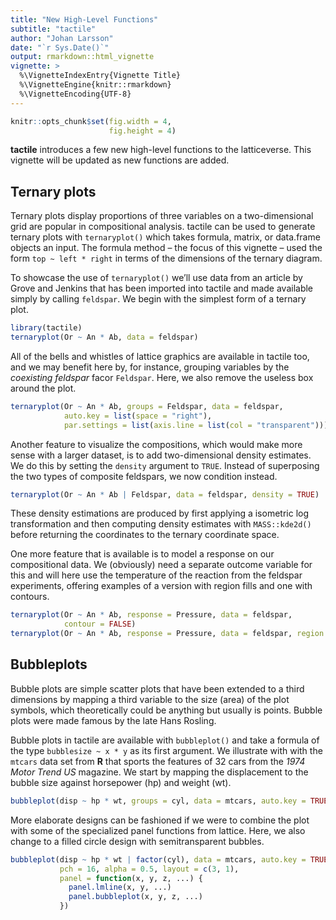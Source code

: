 ```yaml
---
title: "New High-Level Functions"
subtitle: "tactile"
author: "Johan Larsson"
date: "`r Sys.Date()`"
output: rmarkdown::html_vignette
vignette: >
  %\VignetteIndexEntry{Vignette Title}
  %\VignetteEngine{knitr::rmarkdown}
  %\VignetteEncoding{UTF-8}
---
```


```r
knitr::opts_chunk$set(fig.width = 4,
                      fig.height = 4)
```

**tactile** introduces a few new high-level functions to the latticeverse.
This vignette will be updated as new functions are added.

## Ternary plots

Ternary plots display proportions of three variables on a two-dimensional grid
are popular in compositional analysis. tactile can be used to generate 
ternary plots with `ternaryplot()` which takes formula, matrix, or 
data.frame objects an input. The formula method -- the focus of this 
vignette -- used the form `top ~ left * right` in terms of the
dimensions of the ternary diagram. 

To showcase the use of `ternaryplot()` we'll use data from an article
by Grove and Jenkins that has been imported into tactile and made available
simply by calling `feldspar`. We begin with the simplest form of a 
ternary plot.

```r
library(tactile)
ternaryplot(Or ~ An * Ab, data = feldspar)
```

All of the bells and whistles of lattice graphics are available in tactile too,
and we may benefit here by, for instance, grouping variables by the
*coexisting feldspar* facor `Feldspar`. Here, we also remove the useless
box around the plot.

```r
ternaryplot(Or ~ An * Ab, groups = Feldspar, data = feldspar,
            auto.key = list(space = "right"),
            par.settings = list(axis.line = list(col = "transparent")))
```

Another feature to visualize the compositions, which would make more sense
with a larger dataset, is to add two-dimensional density estimates. We do this 
by setting the `density` argument to `TRUE`. Instead of superposing the
two types of composite feldspars, we now condition instead.

```r
ternaryplot(Or ~ An * Ab | Feldspar, data = feldspar, density = TRUE)
```

These density estimations are produced by first applying a isometric
log transformation and then computing density estimates with `MASS::kde2d()`
before returning the coordinates to the ternary coordinate space.

One more feature that is available is to model a response on our
compositional data. We (obviously) need a separate outcome variable for this
and will here use the temperature of the reaction from the feldspar 
experiments, offering examples of a version with region fills and one
with contours.

```r
ternaryplot(Or ~ An * Ab, response = Pressure, data = feldspar,
            contour = FALSE)
ternaryplot(Or ~ An * Ab, response = Pressure, data = feldspar, region = FALSE)
```


## Bubbleplots

Bubble plots are simple scatter plots that have been extended to a third
dimensions by mapping a third variable to the size (area) of the plot symbols,
which theoretically could be anything but usually is points. Bubble plots were
made famous by the late Hans Rosling. 

Bubble plots in tactile are available with `bubbleplot()` and
take a formula of the type `bubblesize ~ x * y` as its first argument. We
illustrate with with the `mtcars` data set from **R** that sports the
features of 32 cars from the *1974 Motor Trend US* magazine. We start
by mapping the displacement to the bubble size against horsepower (hp) 
and weight (wt).

```r
bubbleplot(disp ~ hp * wt, groups = cyl, data = mtcars, auto.key = TRUE)
```

More elaborate designs can be fashioned if we were to combine the plot
with some of the specialized panel functions from lattice. Here, we also
change to a filled circle design with semitransparent bubbles.

```r
bubbleplot(disp ~ hp * wt | factor(cyl), data = mtcars, auto.key = TRUE,
           pch = 16, alpha = 0.5, layout = c(3, 1),
           panel = function(x, y, z, ...) {
             panel.lmline(x, y, ...)
             panel.bubbleplot(x, y, z, ...)
           })
```

